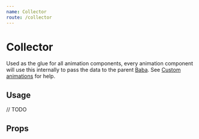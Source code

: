 ```yaml
---
name: Collector
route: /collector
---
```



# Collector

Used as the glue for all animation components,
every animation component will use this internally to pass the data to the parent [Baba](/baba).
See [Custom animations](/custom-animations) for help.

## Usage

<Playground>// TODO</Playground>

## Props

<PropsTable of={Collector} />
